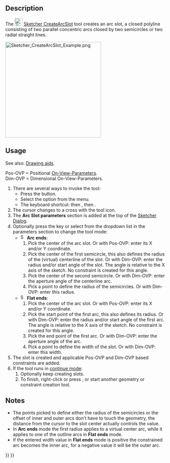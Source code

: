 <languages/>

{{Docnav
|[[Sketcher_CreateSlot|Slot]]
|[[Sketcher_CreateBSpline|B-spline by control points]]
|[[Sketcher_Workbench|Sketcher]]
|IconL=Sketcher_CreateSlot.svg
|IconR=Sketcher_CreateBSpline.svg
|IconC=Workbench_Sketcher.svg
}}

{{GuiCommand
|Name=Sketcher CreateArcSlot
|MenuLocation=Sketch → Sketcher geometries → Create arc slot
|Workbenches=[[Sketcher_Workbench|Sketcher]]
|Shortcut={{KEY|G}} {{KEY|S}} {{KEY|2}}
|Version=1.0
|SeeAlso=[[Sketcher_CreateSlot|Sketcher CreateSlot]]
}}

==Description==

The [[Image:Sketcher_CreateArcSlot.svg|24px]] [[Sketcher_CreateArcSlot|Sketcher CreateArcSlot]] tool creates an arc slot, a closed polyline consisting of two parallel concentric arcs closed by two semicircles or two radial straight lines.

[[Image:Sketcher_CreateArcSlot_Example.png|300px]]
{{Caption|Arc slot with arc ends (left) and flat ends (right)}}

==Usage==

See also: [[Sketcher_Workbench#Drawing_aids|Drawing aids]].

Pos-OVP = Positional [[Sketcher_Preferences#General|On-View-Parameters]].<br>
Dim-OVP = Dimensional On-View-Parameters.

# There are several ways to invoke the tool:
#* Press the {{Button|[[Image:Sketcher_CreateArcSlot.svg|16px]] [[Sketcher_CreateArcSlot|Create arc slot]]}} button.
#* Select the {{MenuCommand|Sketcher → Sketcher geometries → [[Image:Sketcher_CreateArcSlot.svg|16px]] Create arc slot}} option from the menu.
#* The keyboard shortcut: {{KEY|G}} then {{KEY|S}}, then {{KEY|2}}.
# The cursor changes to a cross with the tool icon.
# The '''Arc Slot parameters''' section is added at the top of the [[Sketcher_Dialog|Sketcher Dialog]].
# Optionally press the {{KEY|M}} key or select from the dropdown list in the parameters section to change the tool mode:
#* [[Image:Sketcher_CreateArcSlot.svg|16px]] '''Arc ends''':
#*# Pick the center of the arc slot. Or with Pos-OVP: enter its X and/or Y coordinate.
#*# Pick the center of the first semicircle, this also defines the radius of the (virtual) centerline of the slot. Or with Dim-OVP: enter the radius and/or start angle of the slot. The angle is relative to the X axis of the sketch. No constraint is created for this angle.
#*# Pick the center of the second semicircle. Or with Dim-OVP: enter the aperture angle of the centerline arc.
#*# Pick a point to define the radius of the semicircles. Or with Dim-OVP: enter this radius.
#* [[Image:Sketcher_CreateRectangleSlot.svg|16px]] '''Flat ends''':
#*# Pick the center of the arc slot. Or with Pos-OVP: enter its X and/or Y coordinate.
#*# Pick the start point of the first arc, this also defines its radius. Or with Dim-OVP: enter the radius and/or start angle of the first arc. The angle is relative to the X axis of the sketch. No constraint is created for this angle.
#*# Pick the end point of the first arc. Or with Dim-OVP: enter the aperture angle of the arc.
#*# Pick a point to define the width of the slot. Or with Dim-OVP: enter this width.
# The slot is created and applicable Pos-OVP and Dim-OVP based constraints are added.
# If the tool runs in [[Sketcher_Workbench#Continue_modes|continue mode]]:
## Optionally keep creating slots.
## To finish, right-click or press {{KEY|Esc}}, or start another geometry or constraint creation tool.

==Notes==

* The points picked to define either the radius of the semicircles or the offset of inner and outer arcs don't have to touch the geometry, the distance from the cursor to the slot center actually controls the value.
* In '''Arc ends''' mode the first radius applies to a virtual center arc, while it applies to one of the outline arcs in '''Flat ends''' mode.
* If the entered width value in '''Flat ends''' mode is positive the constrained arc becomes the inner arc, for a negative value it will be the outer arc.


{{Docnav
|[[Sketcher_CreateSlot|Slot]]
|[[Sketcher_CreateBSpline|B-spline by control points]]
|[[Sketcher_Workbench|Sketcher]]
|IconL=Sketcher_CreateSlot.svg
|IconR=Sketcher_CreateBSpline.svg
|IconC=Workbench_Sketcher.svg
}}

{{Sketcher_Tools_navi{{#translation:}}}}
{{Userdocnavi{{#translation:}}}}